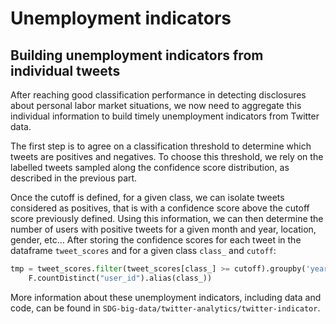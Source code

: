 # Unemployment indicators

## Building unemployment indicators from individual tweets

After reaching good classification performance in detecting disclosures about personal labor market situations, we now need to aggregate this individual information to build timely unemployment indicators from Twitter data.

The first step is to agree on a classification threshold to determine which tweets are positives and negatives. To choose this threshold, we rely on the labelled tweets sampled along the confidence score distribution, as described in the previous part.

Once the cutoff is defined, for a given class, we can isolate tweets considered as positives, that is with a confidence score above the cutoff score previously defined. Using this information, we can then determine the number of users with positive tweets for a given month and year, location, gender, etc... After storing the confidence scores for each tweet in the dataframe `tweet_scores` and for a given class `class_` and `cutoff`:

```python
tmp = tweet_scores.filter(tweet_scores[class_] >= cutoff).groupby('year', 'month', 'user_location', 'gender').agg(
    F.countDistinct("user_id").alias(class_))
```
More information about these unemployment indicators, including data and code, can be found in `SDG-big-data/twitter-analytics/twitter-indicator`.




